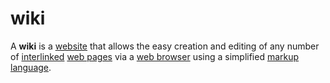 = wiki =

A '''wiki''' is a [[website]] that allows the easy creation and editing of any number of [[free links|interlinked]] [[web page]]s via a [[web browser]] using a simplified [[markup language]].
